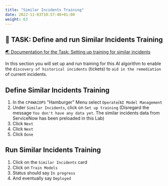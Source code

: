 ```yaml
---
title: "Similar Incidents Training"
date: 2022-11-03T10:57:46+01:00
weight: 63
---
```




## 🚀 TASK: Define and run Similar Incidents Training

<a href="https://www.ibm.com/docs/en/cloud-paks/cloud-pak-watson-aiops/3.6.0?topic=algorithms-similar-incidents" target="_blank" >🌏 Documentation for the Task: Setting up training for similar incidents</a>


In this section you will set up and run training for this AI algorithm to enable the `discovery of historical incidents` (tickets) to `aid in the remediation` of current incidents. 


<Accordion>
<AccordionItem title="💡 Need Help?">




## Define Similar Incidents Training


1. In the `CP4WAIOPS` "Hamburger" Menu select `Operate`/`AI Model Management`
1. Under `Similar Incidents`, click on `Set up training`
(Disregard the message `You don't have any data yet`. The similar incidents data from ServiceNow has been preloaded in this Lab)
1. Click `Next`
1. Click `Next`
1. Click `Done`



## Run Similar Incidents Training
1. Click on the `Similar Incidents` card
1. Click on `Train Models`
1. Status should say `In progress`
1. And eventually say `Deployed`


</AccordionItem>
</Accordion>
